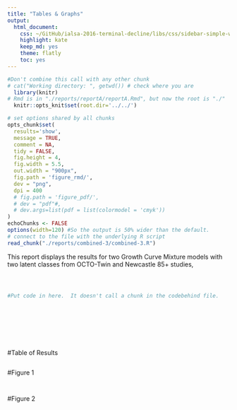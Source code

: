 ```yaml
---
title: "Tables & Graphs"
output:
  html_document:
    css: ~/GitHub/ialsa-2016-terminal-decline/libs/css/sidebar-simple-wide.css
    highlight: kate
    keep_md: yes
    theme: flatly
    toc: yes
---
```



<!-- These two chunks should be added in the beginning of every .Rmd that you want to source an .R script -->
<!--  The 1st mandatory chunck  -->
<!--  Set the working directory to the repository's base directory -->
```r
#Don't combine this call with any other chunk 
# cat("Working directory: ", getwd()) # check where you are
  library(knitr)
# Rmd is in "./reports/reportA/reportA.Rmd", but now the root is "./"
  knitr::opts_knit$set(root.dir='../../') 
```

<!--  The 2nd mandatory chunck  -->
<!-- Set the report-wide options, and point to the external code file. -->
```r
# set options shared by all chunks
opts_chunk$set(
  results='show', 
  message = TRUE,
  comment = NA, 
  tidy = FALSE,
  fig.height = 4, 
  fig.width = 5.5, 
  out.width = "900px",
  fig.path = 'figure_rmd/',     
  dev = "png",
  dpi = 400
  # fig.path = 'figure_pdf/',     
  # dev = "pdf"#,
  # dev.args=list(pdf = list(colormodel = 'cmyk'))
)
echoChunks <- FALSE
options(width=120) #So the output is 50% wider than the default.
# connect to the file with the underlying R script  
read_chunk("./reports/combined-3/combined-3.R") 
```

This report displays the results for two Growth Curve Mixture models with two latent classes from OCTO-Twin and Newcastle 85+ studies,


<!-- Load 'sourced' R files.  Suppress the output when loading packages. --> 
```r
```


<!-- Load the sources.  Suppress the output when loading sources. --> 
```r
```


<!-- Load any Global functions and variables declared in the R file.  Suppress the output. --> 
```r
```

<!-- Declare any global functions specific to a Rmd output.  Suppress the output. --> 
```r
#Put code in here.  It doesn't call a chunk in the codebehind file.
```

<!-- Load the datasets.   -->
```r
```

```r
```

```r
```

```r
```

```r
```

```r
```

```r
```

<!-- print results   -->
#Table of Results

```r
```

#Figure 1

```r
```

```r
```

#Figure 2

```r
```



